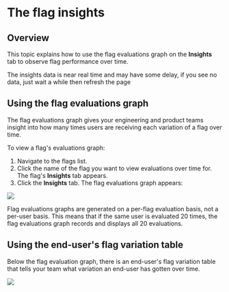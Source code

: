 
# The flag insights

## Overview

This topic explains how to use the flag evaluations graph on the **Insights** tab to observe flag performance over time.

<Callout type="info">
The insights data is near real time and may have some delay, if you see no data, just wait a while then refresh the page
</Callout>

## Using the flag evaluations graph

The flag evaluations graph gives your engineering and product teams insight into how many times users are receiving each variation of a flag over time.

To view a flag's evaluations graph:

1. Navigate to the flags list.
2. Click the name of the flag you want to view evaluations over time for. The flag's **Insights** tab appears.
3.  Click the **Insights** tab. The flag evaluations graph appears:

![](../feature-flags/assets/the-flag-insights/001.webp)

Flag evaluations graphs are generated on a per-flag evaluation basis, not a per-user basis. This means that if the same user is evaluated 20 times, the flag evaluations graph records and displays all 20 evaluations.

## Using the end-user's flag variation table

Below the flag evaluation graph, there is an end-user's flag variation table that tells your team what variation an end-user has gotten over time.

![](../feature-flags/assets/the-flag-insights/002.webp)

